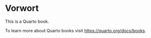 # Vorwort {.unnumbered}

This is a Quarto book.

To learn more about Quarto books visit <https://quarto.org/docs/books>.
